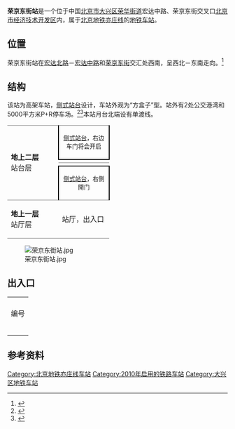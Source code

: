 {{NoteTA|G1=Railway}}
{{Infobox station
|name = 荣京东街
|eng_name = Rongjing Dongjie<ref>{{cite web |title=JPG格式线路图下载 |url=https://www.bjsubway.com/jpg.html |website=北京地铁 |accessdate=2020-12-30}}</ref>
|livery = 
|linecolour = {{北京地铁颜色|亦}}
|image = Northbound platform of Rongjing Dongjie Station (20210309170933).jpg
|caption = 榮京東街站月台
|other_name = 
|country = {{PRC}}
|borough = [[北京市|北京市]][[大兴区|大兴区]][[荣华街道_(北京市)|荣华街道]]
|address = 宏达中路、荣京东街交叉口
|coordinates = {{coord|39|41|31.22|N|116|30|26.87|E|type:railwaystation|display=inline,title}}
|elevation = 
|operator = [[北京市地铁运营有限公司|北京市地铁运营有限公司]]
|lines = {{北京地铁线路名|亦|SL}}
|distance = 
|platform = 2座[[侧式站台|侧式站台]]
|tracks = 2条
|connections = 公交站：地铁荣京东街站
|structure = 高架车站
|hall = 分离式站厅
|depth = 
|levels = 
|interchange = 
|exits = 4個
|elevator = 
|escalator = 
|architect = 
|architectural_style = 
|colour = 
|type = 
|status = 运营中
|code = 
|zone = 
|classification = 
|website = 
|built = 
|opened = 2010年12月30日
|passengers = 
|trains = 
|station_hours = 
|hours = 
|first = {{北京地铁线路名|亦|S}}
:往{{北京地铁起讫站|亦庄|R}}：06:18
:往{{北京地铁起讫站|亦庄|L}}：05:36
|last = {{北京地铁线路名|亦|S}}
:往{{北京地铁起讫站|亦庄|R}}：23:38
:往{{北京地铁起讫站|亦庄|L}}：22:56
|adjacent = {{adjacent stations|system=北京地铁|line=亦|left=万源街|right=荣昌东街|note-left=1.090km|note-mid=距离[[宋家庄站_(北京市)|宋家庄]]12.065km|note-right=1.355km}}
|route_map = {{Routemap|inline=yes|map=
uSTRf\uSTRg~~ ~~{{rmr|Licon=U|{{stl|北京地铁|万源街}}}}
uSTR+c2\uABZg3
uABZg+1\uSTR+c4
uSTR+BSr\uSTR+BSl
uSTR+BSr\uSTR+BSl
uSTRf\uSTRg~~ ~~{{rmr|Licon=D|{{stl|北京地铁|荣昌东街}}}}
}}
}}
'''荣京东街站'''是一个位于中国[[北京市|北京市]][[大兴区|大兴区]][[荣华街道_(北京市)|荣华街道]]宏达中路、荣京东街交叉口[[北京市经济技术开发区|北京市经济技术开发区]]内，属于[[北京地铁|北京地铁]][[北京地铁亦庄线|亦庄线]]的[[地铁车站|地铁车站]]。

== 位置 ==
荣京东街站在[[宏达北路|宏达北路]]－[[宏达中路|宏达中路]]和[[荣京东街|荣京东街]]交汇处西南，呈西北－东南走向。<ref>{{cite web|url=http://www.bjghw.gov.cn/web/static/articles/catalog_14300/article_ff80808123fa497b012452a4a2320019/ff80808123fa497b012452a4a2320019.html|title=轨道交通亦庄线规划方案公告|date=2009-10-14|accessdate=2010-12-11|publisher=[[北京市规划委员会|北京市规划委员会]]|archive-url=https://web.archive.org/web/20101227063631/http://www.bjghw.gov.cn/web/static/articles/catalog_14300/article_ff80808123fa497b012452a4a2320019/ff80808123fa497b012452a4a2320019.html|archive-date=2010-12-27|dead-url=yes}}</ref>

== 结构 ==
该站为高架车站，[[侧式站台|侧式站台]]设计，车站外观为“方盒子”型。站外有2处公交港湾和5000平方米P+R停车场。<ref>{{cite web|url=http://news.sina.com.cn/c/2010-07-03/030617747198s.shtml|title=北京地铁亦庄线开始动车调试|date=2010-07-03|publisher=[[北京日报|北京日报]]|accessdate=2010-12-11|archive-date=2010-07-06|archive-url=https://web.archive.org/web/20100706193931/http://news.sina.com.cn/c/2010-07-03/030617747198s.shtml|dead-url=no}}</ref><ref>{{cite web|url=http://zw.bjjtw.gov.cn/jtzw/dtxx/201011/t20101119_39236.htm|title=走近轨道交通亦庄线|date=2010-11-19|accessdate=2010-12-11|publisher=[[北京市交通委员会|北京市交通委员会]]|deadurl=yes|archiveurl=https://web.archive.org/web/20101231035151/http://zw.bjjtw.gov.cn/jtzw/dtxx/201011/t20101119_39236.htm|archivedate=2010-12-31}}</ref>本站月台北端设有单渡线。
{|cellspacing=0 cellpadding=3
|style="border-bottom:solid 1px gray;border-top:solid 1px gray;" rowspan=4 width=100|'''地上二层'''<br />站台层
|style="border-right:solid 2px black;border-left:solid 2px black;border-top:solid 1px gray;border-bottom:solid 2px black;" colspan=2|<center><small>[[侧式站台|侧式站台]]，右边车门将会开启</small></center>
|-
|style="border-bottom:solid 1px gray;" width=100|{{arrow|L}}
|style="border-bottom:solid 1px gray;" width=350|{{北京地铁线路名|亦|c}}往{{站|宋家庄||北京市}}<small>（{{站|万源街}}）
|-
|{{arrow|R}}
|{{北京地铁线路名|亦|c}}往{{站|亦庄火车站|亦庄火车站|地铁}}<small>（{{站|荣昌东街}}）</small>
|-
|style="border-right:solid 2px black;border-left:solid 2px black;border-top:solid 2px black;border-bottom:solid 1px gray;" colspan=2|<center><small>[[侧式站台|侧式站台]]，右側開门</small></center>
|-
|style="border-bottom:solid 1px gray;"|'''地上一层'''<br />站厅层
|style="border-bottom:solid 1px gray;"|站厅，出入口
|style="border-bottom:solid 1px gray;"|客务中心、自动售票机、进出站闸机、A-B出入口
|}
[[File:荣京东街站.jpg|thumb]]

== 出入口 ==
{| class="wikitable"
| colspan="5" align="center" bgcolor="{{北京地铁颜色|亦}}" |
|-
! 编号
! 指示
! 建议前往的目的地
! 图片
! 無障礙設施
|-
|{{港鐵出口|A|1|附=升}}
|宏达中路
|
|[[File:Missing_image_text.svg|210x210像素]]
|[[File:Missing_image_text.svg|210x210像素]]
|-
|{{港鐵出口|B|1}}
|宏达中路
|
|[[File:Missing_image_text.svg|210x210像素]]
|{{n/a}}
|-
| colspan="5" bgcolor="#EEEEEE" | {{港鐵出口|註=升}}
|}

== 参考资料 ==
{{reflist}}

{{北京地铁亦庄线}}

[[Category:北京地铁亦庄线车站|Category:北京地铁亦庄线车站]]
[[Category:2010年启用的铁路车站|Category:2010年启用的铁路车站]]
[[Category:大兴区地铁车站|Category:大兴区地铁车站]]